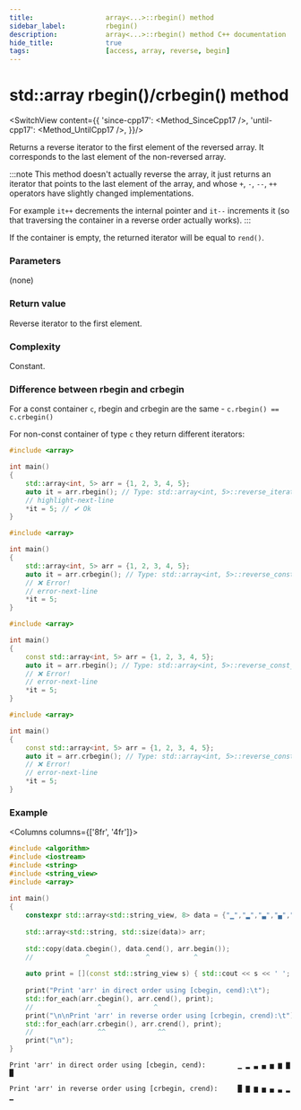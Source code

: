```yaml
---
title:					array<...>::rbegin() method
sidebar_label:			rbegin()
description:			array<...>::rbegin() method C++ documentation
hide_title:				true
tags:					[access, array, reverse, begin]
---
```



<!-- Terms -->

<!----------------- Codes ---------------------->

<!-- rbegin() -->

# std::array rbegin()/crbegin() method

<SwitchView content={{
		'since-cpp17': <Method_SinceCpp17 />,
		'until-cpp17': <Method_UntilCpp17 />,
	}}/>

Returns a <Tooltip title={Term_ContAlias_ReverseIterator}>reverse iterator</Tooltip> to the first element of the reversed array.
It corresponds to the last element of the non-reversed array.

:::note
This method doesn't actually reverse the array, it just returns an iterator that points to the last element of the array,
and whose `+`, `-`, `--`, `++` operators have slightly changed implementations.

For example `it++` decrements the internal pointer and `it--` increments it (so that traversing the container in a reverse order actually works).
:::

If the container is empty, the returned iterator will be equal to `rend()`.

### Parameters

(none)

### Return value

Reverse iterator to the first element.

### Complexity

Constant.

### Difference between rbegin and crbegin

For a const container `c`, rbegin and crbegin are the same - `c.rbegin() == c.crbegin()`

For non-const container of type `c` they return different iterators:

<Tabs>
<TabItem value="non-const-container" label="Non const container" default>

<Tabs>
<TabItem value="rbegin" label="rbegin" default>

```cpp
#include <array>

int main()
{
	std::array<int, 5> arr = {1, 2, 3, 4, 5};
	auto it = arr.rbegin(); // Type: std::array<int, 5>::reverse_iterator
	// highlight-next-line
	*it = 5; // ✔ Ok
}
```

</TabItem>
<TabItem value="crbegin" label="Crbegin" default>

```cpp
#include <array>

int main()
{
	std::array<int, 5> arr = {1, 2, 3, 4, 5};
	auto it = arr.crbegin(); // Type: std::array<int, 5>::reverse_const_iterator
	// ❌ Error! 
	// error-next-line
	*it = 5;
}
```

</TabItem>
</Tabs>

</TabItem>
<TabItem value="const-container" label="Const container">

<Tabs>
<TabItem value="rbegin" label="rbegin" default>

```cpp
#include <array>

int main()
{
	const std::array<int, 5> arr = {1, 2, 3, 4, 5};
	auto it = arr.rbegin(); // Type: std::array<int, 5>::reverse_const_iterator
	// ❌ Error! 
	// error-next-line
	*it = 5;
}
```

</TabItem>
<TabItem value="crbegin" label="Crbegin" default>

```cpp
#include <array>

int main()
{
	const std::array<int, 5> arr = {1, 2, 3, 4, 5};
	auto it = arr.crbegin(); // Type: std::array<int, 5>::reverse_const_iterator
	// ❌ Error!
	// error-next-line
	*it = 5;
}
```

</TabItem>
</Tabs>

</TabItem>
</Tabs>

### Example

<Columns columns={['8fr', '4fr']}>
<div>

```cpp title='Main.cpp' showLineNumbers
#include <algorithm>
#include <iostream>
#include <string>
#include <string_view>
#include <array>
 
int main()
{
	constexpr std::array<std::string_view, 8> data = {"▁","▂","▃","▄","▅","▆","▇","█"};
 
	std::array<std::string, std::size(data)> arr;
 
	std::copy(data.cbegin(), data.cend(), arr.begin());
	//             ^              ^           ^
 
	auto print = [](const std::string_view s) { std::cout << s << ' '; };
 
	print("Print 'arr' in direct order using [cbegin, cend):\t");
	std::for_each(arr.cbegin(), arr.cend(), print);
	//                ^             ^
	print("\n\nPrint 'arr' in reverse order using [crbegin, crend):\t");
	std::for_each(arr.crbegin(), arr.crend(), print);
	//                ^^             ^^
	print("\n");
}
```

</div>
<div>

```plaintext title="Possible output"
Print 'arr' in direct order using [cbegin, cend):        ▁ ▂ ▃ ▄ ▅ ▆ ▇ █ 
 
Print 'arr' in reverse order using [crbegin, crend):     █ ▇ ▆ ▅ ▄ ▃ ▂ ▁
```

</div>
</Columns>
